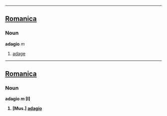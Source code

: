 ----

==[[Romanica]]==
===Noun===
<b>adagio</b> ''m''
#[[adage]]
----

==[[Romanica]]==
===Noun===
<b>adagio ''m'' [I]
#[Mus.] [[adagio]]